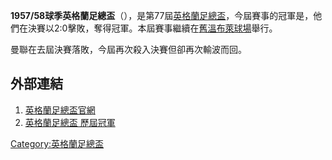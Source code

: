 '''1957/58球季英格蘭足總盃'''（{{lang-en|FA Cup}}），是第77屆[[英格蘭足總盃|英格蘭足總盃]]，今屆賽事的冠軍是{{fc|保頓}}，他們在決賽以2:0擊敗{{fc|曼聯}}，奪得冠軍。本屆賽事繼續在[[舊溫布萊球場|舊溫布萊球場]]舉行。

曼聯在去屆決賽落敗，今屆再次殺入決賽但卻再次輸波而回。

==外部連結==
#[http://www.thefa.com/thefacup 英格蘭足總盃官網]{{Webarchive|url=https://wayback.archive-it.org/all/20120424194609/http://www.thefa.com/TheFACup |date=2012-04-24 }}
#[http://www.worldfootball.net/winner/eng-fa-cup/ 英格蘭足總盃 歷屆冠軍]{{Wayback|url=http://www.worldfootball.net/winner/eng-fa-cup/ |date=20190102002248 }}

{{英格兰足总杯}}

[[Category:英格蘭足總盃|Category:英格蘭足總盃]]


{{soccer-stub}}